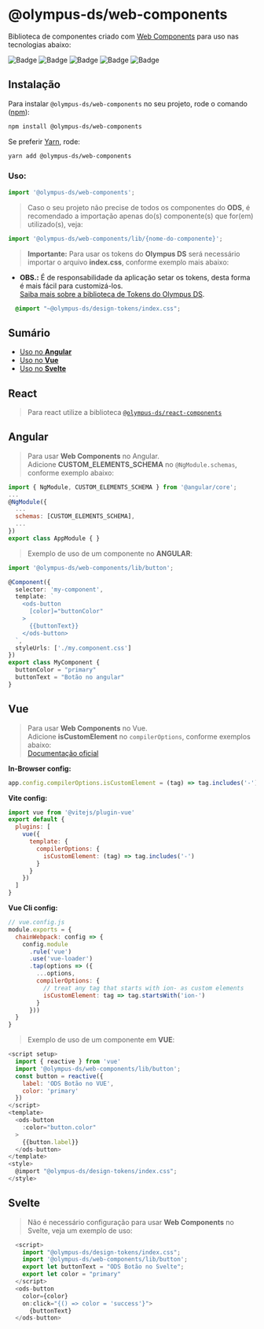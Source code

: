 
<Meta title="Introduction" />

# @olympus-ds/web-components

Biblioteca de componentes criado com [Web Components](https://developer.mozilla.org/pt-BR/docs/Web/Web_Components) para uso nas tecnologias abaixo:

![Badge](https://img.shields.io/badge/JavaScript-F7DF1E?style=for-the-badge&logo=javascript&logoColor=black)
![Badge](https://img.shields.io/badge/TypeScript-007ACC?style=for-the-badge&logo=typescript&logoColor=white)
![Badge](https://img.shields.io/badge/Angular-DD0031?style=for-the-badge&logo=angular&logoColor=white)
![Badge](https://img.shields.io/badge/Vue.js-35495E?style=for-the-badge&logo=vue.js&logoColor=4FC08D)
![Badge](https://img.shields.io/badge/Svelte-4A4A55?style=for-the-badge&logo=svelte&logoColor=FF3E00)


## Instalação

Para instalar `@olympus-ds/web-components` no seu projeto, rode o comando ([npm](https://www.npmjs.com/)):

```bash dark
npm install @olympus-ds/web-components
```

Se preferir [Yarn](https://yarnpkg.com/en/), rode:

```bash dark
yarn add @olympus-ds/web-components
```

### Uso:
```js dark
import '@olympus-ds/web-components';
```
> Caso o seu projeto não precise de todos os componentes do **ODS**, é recomendado a importação apenas do(s) componente(s) que for(em) utilizado(s), veja:
```js dark
import '@olympus-ds/web-components/lib/{nome-do-componente}';
```

> **Importante:** Para usar os tokens do **Olympus DS** será necessário importar o arquivo **index.css**, conforme exemplo mais abaixo:
- **OBS.:** É de responsabilidade da aplicação setar os tokens, desta forma é mais fácil para customizá-los.<br />
[Saiba mais sobre a biblioteca de Tokens do Olympus DS]().
```css dark
  @import "~@olympus-ds/design-tokens/index.css";
```

## Sumário

- [Uso no **Angular**](#angular)
- [Uso no **Vue**](#vue)
- [Uso no **Svelte**](#svelte)

## React
> Para react utilize a biblioteca [`@olympus-ds/react-components`]()

## Angular
> Para usar **Web Components** no Angular.<br />Adicione **CUSTOM_ELEMENTS_SCHEMA** no `@NgModule.schemas`, conforme exemplo abaixo:

```js dark
import { NgModule, CUSTOM_ELEMENTS_SCHEMA } from '@angular/core';
...
@NgModule({
  ...
  schemas: [CUSTOM_ELEMENTS_SCHEMA],
  ...
})
export class AppModule { }

```
> Exemplo de uso de um componente no **ANGULAR**:

```typescript dark
import '@olympus-ds/web-components/lib/button';

@Component({
  selector: 'my-component',
  template: `
    <ods-button
      [color]="buttonColor"
    >
      {{buttonText}}
    </ods-button>
  `,
  styleUrls: ['./my.component.css']
})
export class MyComponent {
  buttonColor = "primary"
  buttonText = "Botão no angular"
}
```

## Vue
> Para usar **Web Components** no Vue.<br />Adicione **isCustomElement** no `compilerOptions`, conforme exemplos abaixo:<br />[Documentação oficial](https://vuejs.org/guide/extras/web-components.html)

**In-Browser config:**
```js dark
app.config.compilerOptions.isCustomElement = (tag) => tag.includes('-')
```

**Vite config:**
```js dark
import vue from '@vitejs/plugin-vue'
export default {
  plugins: [
    vue({
      template: {
        compilerOptions: {
          isCustomElement: (tag) => tag.includes('-')
        }
      }
    })
  ]
}
```

**Vue Cli config:**
```js dark
// vue.config.js
module.exports = {
  chainWebpack: config => {
    config.module
      .rule('vue')
      .use('vue-loader')
      .tap(options => ({
        ...options,
        compilerOptions: {
          // treat any tag that starts with ion- as custom elements
          isCustomElement: tag => tag.startsWith('ion-')
        }
      }))
  }
}
```

> Exemplo de uso de um componente em **VUE**:

```javascript dark
<script setup>
  import { reactive } from 'vue'
  import '@olympus-ds/web-components/lib/button';
  const button = reactive({
    label: 'ODS Botão no VUE',
    color: 'primary'
  })
</script>
<template>
  <ods-button
    :color="button.color"
  >
    {{button.label}}
  </ods-button>
</template>
<style>
  @import "@olympus-ds/design-tokens/index.css";
</style>
```

## Svelte
> Não é necessário configuração para usar **Web Components** no Svelte, veja um exemplo de uso:

```javascript dark
  <script>
    import "@olympus-ds/design-tokens/index.css";
    import '@olympus-ds/web-components/lib/button';
    export let buttonText = "ODS Botão no Svelte";
    export let color = "primary"
  </script>
  <ods-button
    color={color}
    on:click="{() => color = 'success'}">
      {buttonText}
  </ods-button>
```




